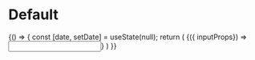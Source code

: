 


<Meta title="Time Picker" component={TimePicker} />

# Default

<Canvas>
  <Story name="Default">
    {() => {
      const [date, setDate] = useState(null);
      return (
        <TimePicker locale={enUS} date={date} onChange={setDate} portalContainer={document.body}>
          {({ inputProps}) => <input {...inputProps}/>}
        </TimePicker>
      )
    }}
  </Story>
</Canvas>
